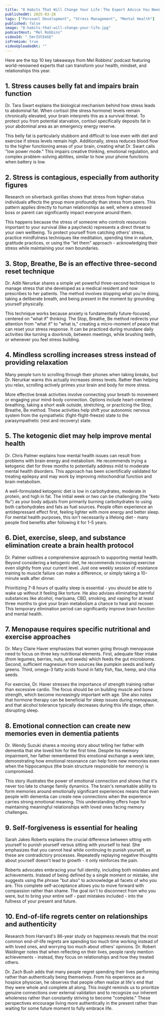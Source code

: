 ```yaml
---
title: "8 Habits That Will Change Your Life：The Expert Advice You Need This Year"
publishedAt: 2025-03-28
tags: ["Persoanl Development", "Stress Management", "Mental Health"]
published: false
image: "8-habits-that-will-change-your-life.jpg"
podcastHost: "Mel Robbins"
videoId: "_5mrZVCEmSE"
isPremium: true
videoUploadedAt: ""
---
```



<PodcastSummaryPageLayout frontmatter={frontmatter}>

Here are the top 10 key takeaways from Mel Robbins' podcast featuring world-renowned experts that can transform your health, mindset, and relationships this year.

## 1. Stress causes belly fat and impairs brain function

Dr. Tara Swart explains the biological mechanism behind how stress leads to abdominal fat. When cortisol (the stress hormone) levels remain chronically elevated, your brain interprets this as a survival threat. To protect you from potential starvation, cortisol specifically deposits fat in your abdominal area as an emergency energy reserve.

This belly fat is particularly stubborn and difficult to lose even with diet and exercise if stress levels remain high. Additionally, stress reduces blood flow to the higher functioning areas of your brain, creating what Dr. Swart calls "low power mode." This impairs creative thinking, emotional regulation, and complex problem-solving abilities, similar to how your phone functions when battery is low.

## 2. Stress is contagious, especially from authority figures

Research on silverback gorillas shows that stress from higher-status individuals affects the group more profoundly than stress from peers. This pattern applies directly to human relationships as well, where a stressed boss or parent can significantly impact everyone around them.

This happens because the stress of someone who controls resources important to your survival (like a paycheck) represents a direct threat to your own wellbeing. To protect yourself from catching others' stress, practice mindfulness techniques like meditation, spending time in nature, gratitude practices, or using the "let them" approach - acknowledging their stress while maintaining your own boundaries.

## 3. Stop, Breathe, Be is an effective three-second reset technique

Dr. Aditi Nerurkar shares a simple yet powerful three-second technique to manage stress that she developed as a medical resident and now prescribes to her patients. The method involves stopping what you're doing, taking a deliberate breath, and being present in the moment by grounding yourself physically.

This technique works because anxiety is fundamentally future-focused, centered on "what if" thinking. The Stop, Breathe, Be method redirects your attention from "what if" to "what is," creating a micro-moment of peace that can reset your stress response. It can be practiced during mundane daily activities like turning a doorknob, between meetings, while brushing teeth, or whenever you feel stress building.

## 4. Mindless scrolling increases stress instead of providing relaxation

Many people turn to scrolling through their phones when taking breaks, but Dr. Nerurkar warns this actually increases stress levels. Rather than helping you relax, scrolling actively primes your brain and body for more stress.

More effective break activities involve connecting your breath to movement or engaging your mind-body connection. Options include heart-centered breathing, taking a short walk outside, stretching, or practicing the Stop, Breathe, Be method. These activities help shift your autonomic nervous system from the sympathetic (fight-flight-freeze) state to the parasympathetic (rest and recovery) state.

## 5. The ketogenic diet may help improve mental health

Dr. Chris Palmer explains how mental health issues can result from problems with brain energy and metabolism. He recommends trying a ketogenic diet for three months to potentially address mild to moderate mental health disorders. This approach has been scientifically validated for treating epilepsy and may work by improving mitochondrial function and brain metabolism.

A well-formulated ketogenic diet is low in carbohydrates, moderate in protein, and high in fat. The initial week or two can be challenging (the "keto flu") as your body adjusts from primarily burning carbohydrates to using both carbohydrates and fats as fuel sources. People often experience an antidepressant effect first, feeling lighter with more energy and better sleep. For mental health purposes, this isn't necessarily a lifelong diet - many people find benefits after following it for 1-5 years.

## 6. Diet, exercise, sleep, and substance elimination create a brain health protocol

Dr. Palmer outlines a comprehensive approach to supporting mental health. Beyond considering a ketogenic diet, he recommends increasing exercise even slightly from your current level. Just one weekly session of resistance training to muscle failure can make a difference, or simply taking a 10-minute walk after dinner.

Prioritizing 7-8 hours of quality sleep is essential - you should be able to wake up without it feeling like torture. He also advises eliminating harmful substances like alcohol, marijuana, CBD, smoking, and vaping for at least three months to give your brain metabolism a chance to heal and recover. This temporary elimination period can significantly improve brain function and mental health.

## 7. Menopause requires specific nutritional and exercise approaches

Dr. Mary Claire Haver emphasizes that women going through menopause need to focus on three key nutritional elements. First, adequate fiber intake (from legumes, berries, nuts, and seeds) which feeds the gut microbiome. Second, sufficient magnesium from sources like pumpkin seeds and leafy greens. Third, omega-3 fatty acids found in fatty fish, flax, hemp, and chia seeds.

For exercise, Dr. Haver stresses the importance of strength training rather than excessive cardio. The focus should be on building muscle and bone strength, which become increasingly important with age. She also notes that hormone therapy can be beneficial for sleep issues during menopause, and that alcohol tolerance typically decreases during this life stage, often disrupting sleep.

## 8. Emotional connection can create new memories even in dementia patients

Dr. Wendy Suzuki shares a moving story about telling her father with dementia that she loved him for the first time. Despite his memory impairment, her father remembered this emotional exchange a week later, demonstrating how emotional resonance can help form new memories even when the hippocampus (the brain structure responsible for memory) is compromised.

This story illustrates the power of emotional connection and shows that it's never too late to change family dynamics. The brain's remarkable ability to form memories around emotionally significant experiences means that even people with dementia can create new connections when the experience carries strong emotional meaning. This understanding offers hope for maintaining meaningful relationships with loved ones facing memory challenges.

## 9. Self-forgiveness is essential for healing

Sarah Jakes Roberts explains the crucial difference between sitting with yourself to punish yourself versus sitting with yourself to heal. She emphasizes that you cannot heal while continuing to punish yourself, as these are contradictory processes. Repeatedly replaying negative thoughts about yourself doesn't lead to growth - it only reinforces the pain.

Roberts advocates embracing your full identity, including both mistakes and achievements. Instead of being defined by a single moment or mistake, she suggests using the phrase "but also" to acknowledge all facets of who you are. This complete self-acceptance allows you to move forward with compassion rather than shame. The goal isn't to disconnect from who you were, but to bring your entire self - past mistakes included - into the fullness of your present and future.

## 10. End-of-life regrets center on relationships and authenticity

Research from Harvard's 86-year study on happiness reveals that the most common end-of-life regrets are spending too much time working instead of with loved ones, and worrying too much about others' opinions. Dr. Robert Waldinger notes that when reflecting on their lives, people rarely mention achievements - instead, they focus on relationships and how they treated others.

Dr. Zach Bush adds that many people regret spending their lives performing rather than authentically being themselves. From his experience as a hospice physician, he observes that people often realize at life's end that they were whole and complete all along. This insight reminds us to prioritize genuine connections over external validation and to recognize our inherent wholeness rather than constantly striving to become "complete." These perspectives encourage living more authentically in the present rather than waiting for some future moment to fully embrace life.

</PodcastSummaryPageLayout>
